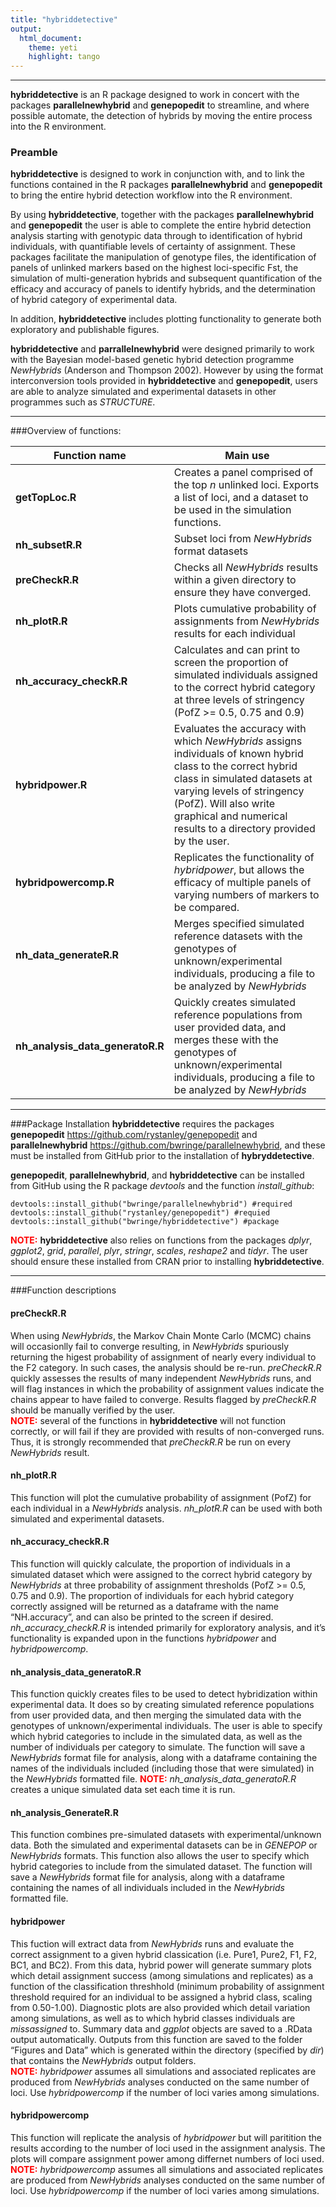 ```yaml
---
title: "hybriddetective"
output:
  html_document:
    theme: yeti
    highlight: tango
---
```



***
**hybriddetective** is an R package designed to work in concert with the packages **parallelnewhybrid** and **genepopedit** to streamline, and where possible automate, the detection of hybrids by moving the entire process into the R environment.


### Preamble  
**hybriddetective** is designed to work in conjunction with, and to link the functions contained in the R packages **parallelnewhybrid** and **genepopedit** to bring the entire hybrid detection workflow into the R environment.  

By using **hybriddetective**, together with the packages **parallelnewhybrid** and **genepopedit** the user is able to complete the entire hybrid detection analysis starting with genotypic data through to identification of hybrid individuals, with quantifiable levels of certainty of assignment. These packages facilitate the manipulation of genotype files, the identification of panels of unlinked markers based on the highest loci-specific Fst, the simulation of multi-generation hybrids and subsequent quantification of the efficacy and accuracy of panels to identify hybrids, and the determination of hybrid category of experimental data.  
    
In addition, **hybriddetective** includes plotting functionality to generate both exploratory and publishable figures.  
    
**hybriddetective** and **parrallelnewhybrid** were designed primarily to work with the Bayesian model-based genetic hybrid detection programme *NewHybrids* (Anderson and Thompson 2002). However by using the format interconversion tools provided in **hybriddetective** and **genepopedit**, users are able to analyze simulated and experimental datasets in other programmes such as *STRUCTURE*.  

***

###Overview of functions:  

**Function name** | **Main use**  
------------|------------------------------------------------------------------------------------------
**getTopLoc.R** |  Creates a panel comprised of the top *n* unlinked loci. Exports a list of loci, and a dataset to be used in the simulation functions.
**nh_subsetR.R** |  Subset loci from *NewHybrids* format datasets
**preCheckR.R** | Checks all *NewHybrids* results within a given directory to ensure they have converged.
**nh_plotR.R** |  Plots cumulative probability of assignments from *NewHybrids* results for each individual 
**nh_accuracy_checkR.R** | Calculates and can print to screen the proportion of simulated individuals assigned to the correct hybrid category at three levels of stringency (PofZ >= 0.5, 0.75 and 0.9)
**hybridpower.R** |  Evaluates the accuracy with which *NewHybrids* assigns individuals of known hybrid class to the correct hybrid class in simulated datasets at varying levels of stringency (PofZ). Will also write graphical and numerical results to a directory provided by the user.
**hybridpowercomp.R** |  Replicates the functionality of *hybridpower*, but allows the efficacy of multiple panels of varying numbers of markers to be compared.
**nh_data_generateR.R** |   Merges specified simulated reference datasets with the genotypes of unknown/experimental individuals, producing a file to be analyzed by *NewHybrids*
**nh_analysis_data_generatoR.R** |   Quickly creates simulated reference populations from user provided data, and merges these with the genotypes of unknown/experimental individuals, producing a file to be analyzed by *NewHybrids*



***  
###Package Installation
**hybriddetective** requires the packages **genepopedit** <https://github.com/rystanley/genepopedit> and **parallelnewhybrid** <https://github.com/bwringe/parallelnewhybrid>, and these must be installed from GitHub prior to the installation of **hybryddetective**.  

**genepopedit**, **parallelnewhybrid**, and **hybriddetective** can be installed from GitHub using the R package *devtools* and the function *install_github*: 

```
devtools::install_github("bwringe/parallelnewhybrid") #required
devtools::install_github("rystanley/genepopedit") #requied
devtools::install_github("bwringe/hybriddetective") #package
```

<span style = "color:red"> <strong>NOTE:</strong></span> **hybriddetective** also relies on functions from the packages *dplyr*, *ggplot2*, *grid*, *parallel*, *plyr*, *stringr*, *scales*, *reshape2* and *tidyr*. The user should ensure these installed from CRAN prior to installing **hybriddetective**.

***

###Function descriptions
<h4 class="text-primary"> preCheckR.R</h4>
When using *NewHybrids*, the Markov Chain Monte Carlo (MCMC) chains will occasionlly fail to converge resulting, in *NewHybrids* spuriously returning the higest probability of assignment of nearly every individual to the F2 category. In such cases, the analysis should be re-run. *preCheckR.R* quickly assesses the results of many independent *NewHybrids* runs, and will flag instances in which the probability of assignment values indicate the chains appear to have failed to converge. Results flagged by *preCheckR.R* should be manually verified by the user.  
<span style = "color:red"> <strong>NOTE:</strong></span> several of the functions in **hybriddetective** will not function correctly, or will fail if they are provided with results of non-converged runs. Thus, it is strongly recommended that *preCheckR.R* be run on every *NewHybrids* result.  

<h4 class="text-primary">nh_plotR.R</h4>
This function will plot the cumulative probability of assignment (PofZ) for each individual in a *NewHybrids* analysis. *nh_plotR.R* can be used with both simulated and experimental datasets.  

<h4 class="text-primary">nh\_accuracy\_checkR.R</h4>
This function will quickly calculate, the proportion of individuals in a simulated dataset which were assigned to the correct hybrid category by *NewHybrids* at three probability of assignment thresholds (PofZ >= 0.5, 0.75 and 0.9). The proportion of individuals for each hybrid category correctly assigned will be returned as a dataframe with the name "NH.accuracy", and can also be printed to the screen if desired. *nh_accuracy_checkR.R* is intended primarily for exploratory analysis, and it's functionality is expanded upon in the functions *hybridpower* and *hybridpowercomp*.  

<h4 class="text-primary">nh\_analysis\_data\_generatoR.R</h4>
This function quickly creates files to be used to detect hybridization within experimental data. It does so by creating simulated reference populations from user provided data, and then merging the simulated data with the genotypes of unknown/experimental individuals. The user is able to specify which hybrid categories to include in the simulated data, as well as the number of individuals per category to simulate. The function will save a *NewHybrids* format file for analysis, along with a dataframe containing the names of the individuals included (including those that were simulated) in the *NewHybrids* formatted file. <span style = "color:red"> <strong>NOTE:</strong></span> *nh_analysis_data_generatoR.R* creates a unique simulated data set each time it is run.   

<h4 class="text-primary">nh\_analysis\_GenerateR.R</h4>
This function combines pre-simulated datasets with experimental/unknown data. Both the simulated and experimental datasets can be in *GENEPOP* or *NewHybrids* formats. This function also allows the user to specify which hybrid categories to include from the simulated dataset. The function will save a *NewHybrids* format file for analysis, along with a dataframe containing the names of all individuals included in the *NewHybrids* formatted file.

<h4 class="text-primary">hybridpower</h4>
This fuction will extract data from *NewHybrids* runs and evaluate the correct assignment to a given hybrid classication (i.e. Pure1, Pure2, F1, F2, BC1, and BC2). From this data, hybrid power will generate summary plots which detail assignment success (among simulations and replicates) as a function of the classification threshhold (minimum probability of assignment threshold required for an individual to be assigned a hybrid class, scaling from 0.50-1.00). Diagnostic plots are also provided which detail variation among simulations, as well as to which hybrid classes individuals are _missassigned_ to. Summary data and *ggplot* objects are saved to a .RData output automatically. Outputs from this function are saved to the folder "Figures and Data" which is generated within the directory (specified by *dir*) that contains the *NewHybrids* output folders.  
<span style = "color:red"> <strong>NOTE:</strong></span> *hybridpower* assumes all simulations and associated replicates are produced from *NewHybrids* analyses conducted on the same number of loci. Use *hybridpowercomp* if the number of loci varies among simulations.  

<h4 class="text-primary">hybridpowercomp</h4>
This function will replicate the analysis of *hybridpower* but will paritition the results according to the number of loci used in the assignment analysis. The plots will compare assignment power among differnet numbers of loci used.  
<span style = "color:red"> <strong>NOTE:</strong></span> *hybridpowercomp* assumes all simulations and associated replicates are produced from *NewHybrids* analyses conducted on the same number of loci. Use *hybridpowercomp* if the number of loci varies among simulations.





